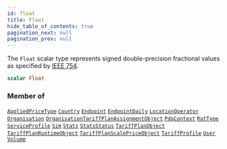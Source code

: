 ```yaml
---
id: float
title: Float
hide_table_of_contents: true
pagination_next: null
pagination_prev: null
---
```








The `Float` scalar type represents signed double-precision fractional values as specified by [IEEE 754](https://en.wikipedia.org/wiki/IEEE_floating_point).

```graphql
scalar Float
```




### Member of

[`AppliedPriceType`](/graphql/objects/applied-price-type)  <Badge className="secondary" text="object"/><Bullet />[`Country`](/graphql/objects/country)  <Badge className="secondary" text="object"/><Bullet />[`Endpoint`](/graphql/objects/endpoint)  <Badge className="secondary" text="object"/><Bullet />[`EndpointDaily`](/graphql/objects/endpoint-daily)  <Badge className="secondary" text="object"/><Bullet />[`LocationOperator`](/graphql/objects/location-operator)  <Badge className="secondary" text="object"/><Bullet />[`Organisation`](/graphql/objects/organisation)  <Badge className="secondary" text="object"/><Bullet />[`OrganisationTariffPlanAssignmentObject`](/graphql/objects/organisation-tariff-plan-assignment-object)  <Badge className="secondary" text="object"/><Bullet />[`PdpContext`](/graphql/objects/pdp-context)  <Badge className="secondary" text="object"/><Bullet />[`RatType`](/graphql/objects/rat-type)  <Badge className="secondary" text="object"/><Bullet />[`ServiceProfile`](/graphql/objects/service-profile)  <Badge className="secondary" text="object"/><Bullet />[`Sim`](/graphql/objects/sim)  <Badge className="secondary" text="object"/><Bullet />[`Stats`](/graphql/objects/stats)  <Badge className="secondary" text="object"/><Bullet />[`StatsStatus`](/graphql/objects/stats-status)  <Badge className="secondary" text="object"/><Bullet />[`TariffPlanObject`](/graphql/objects/tariff-plan-object)  <Badge className="secondary" text="object"/><Bullet />[`TariffPlanRuntimeObject`](/graphql/objects/tariff-plan-runtime-object)  <Badge className="secondary" text="object"/><Bullet />[`TariffPlanScalePriceObject`](/graphql/objects/tariff-plan-scale-price-object)  <Badge className="secondary" text="object"/><Bullet />[`TariffProfile`](/graphql/objects/tariff-profile)  <Badge className="secondary" text="object"/><Bullet />[`User`](/graphql/objects/user)  <Badge className="secondary" text="object"/><Bullet />[`Volume`](/graphql/objects/volume)  <Badge className="secondary" text="object"/>




